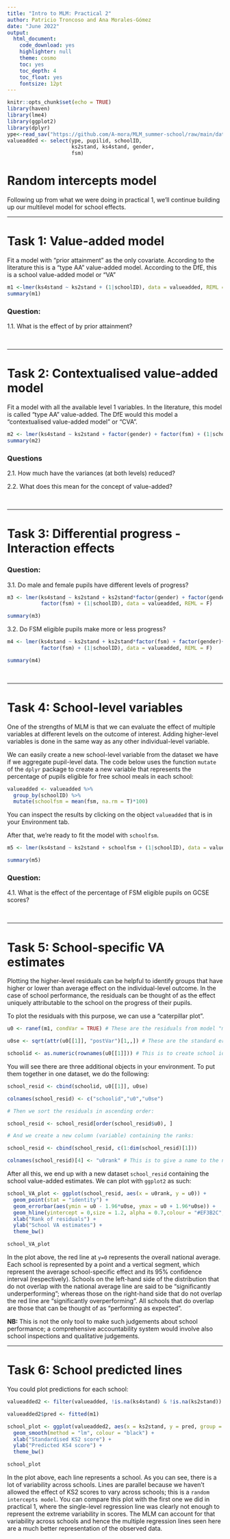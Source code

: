 ---
title: "Intro to MLM: Practical 2"
author: Patricio Troncoso and Ana Morales-Gómez
date: "June 2022"
output: 
  html_document:
    code_download: yes
    highlighter: null
    theme: cosmo
    toc: yes
    toc_depth: 4
    toc_float: yes
    fontsize: 12pt
---

```{r setup, include=FALSE}
knitr::opts_chunk$set(echo = TRUE)
library(haven)
library(lme4)
library(ggplot2)
library(dplyr)
ype<-read_sav("https://github.com/A-mora/MLM_summer-school/raw/main/data/lsype_15000_final_2011_05_04.sav")
valueadded <- select(ype, pupilid, schoolID, 
                     ks2stand, ks4stand, gender, 
                     fsm)
```
# Random intercepts model

Following up from what we were doing in practical 1, we'll continue building up our multilevel model for school effects.

***

# Task 1: Value-added model

Fit a model with "prior attainment" as the only covariate. According to the literature this is a "type AA" value-added model. According to the DfE, this is a school value-added model or "VA"

```{r, warning=F, message=F}

m1 <-lmer(ks4stand ~ ks2stand + (1|schoolID), data = valueadded, REML = F)
summary(m1)
```

### Question:

1.1. What is the effect of by prior attainment?

<br>

***

# Task 2: Contextualised value-added model

Fit a model with all the available level 1 variables. In the literature, this model is called "type AA" value-added. The DfE would this model a "contextualised value-added model" or "CVA".

```{r, warning=F, message=F}

m2 <- lmer(ks4stand ~ ks2stand + factor(gender) + factor(fsm) + (1|schoolID), data = valueadded, REML = F)
summary(m2)
```

### Questions

2.1. How much have the variances (at both levels) reduced?

2.2. What does this mean for the concept of value-added?

<br>

***

# Task 3: Differential progress - Interaction effects

### Question:

3.1. Do male and female pupils have different levels of progress?

```{r, warning=F, message=F}
m3 <- lmer(ks4stand ~ ks2stand + ks2stand*factor(gender) + factor(gender)+
           factor(fsm) + (1|schoolID), data = valueadded, REML = F)

summary(m3)
```

3.2. Do FSM eligible pupils make more or less progress?

```{r, warning=F, message=F}
m4 <- lmer(ks4stand ~ ks2stand + ks2stand*factor(fsm) + factor(gender)+
           factor(fsm) + (1|schoolID), data = valueadded, REML = F)

summary(m4)
```

<br>

***

# Task 4: School-level variables

One of the strengths of MLM is that we can evaluate the effect of multiple variables at different levels on the outcome of interest. Adding higher-level variables is done in the same way as any other individual-level variable.

We can easily create a new school-level variable from the dataset we have if we aggregate pupil-level data. The code below uses the function `mutate` of the `dplyr` package to create a new variable that represents the percentage of pupils eligible for free school meals in each school:

```{r, warning=F, message=F}
valueadded <- valueadded %>%
  group_by(schoolID) %>%
  mutate(schoolfsm = mean(fsm, na.rm = T)*100)
```

You can inspect the results by clicking on the object `valueadded` that is in your Environment tab.

After that, we're ready to fit the model with `schoolfsm`.

```{r, warning=F, message=F}
m5 <- lmer(ks4stand ~ ks2stand + schoolfsm + (1|schoolID), data = valueadded, REML = F)

summary(m5)
```

### Question:

4.1. What is the effect of the percentage of FSM eligible pupils on GCSE scores?

<br>

***

# Task 5: School-specific VA estimates

Plotting the higher-level residuals can be helpful to identify groups that have higher or lower than average effect on the individual-level outcome. In the case of school performance, the residuals can be thought of as the effect uniquely attributable to the school on the progress of their pupils.

To plot the residuals with this purpose, we can use a "caterpillar plot".


```{r, warning=F, message=F}

u0 <- ranef(m1, condVar = TRUE) # These are the residuals from model "m1"

u0se <- sqrt(attr(u0[[1]], "postVar")[1,,]) # These are the standard errors of the residuals

schoolid <- as.numeric(rownames(u0[[1]])) # This is to create school identifiers
```

You will see there are three additional objects in your environment. To put them together in one dataset, we do the following:

```{r, warning=F, message=F}

school_resid <- cbind(schoolid, u0[[1]], u0se)

colnames(school_resid) <- c("schoolid","u0","u0se")

# Then we sort the residuals in ascending order:

school_resid <- school_resid[order(school_resid$u0), ] 

# And we create a new column (variable) containing the ranks:

school_resid <- cbind(school_resid, c(1:dim(school_resid)[1]))

colnames(school_resid)[4] <- "u0rank" # This is to give a name to the new column containing the ranks
```

After all this, we end up with a new dataset `school_resid` containing the school value-added estimates. We can plot with `ggplot2` as such:

```{r, warning=F, message=F}
school_VA_plot <- ggplot(school_resid, aes(x = u0rank, y = u0)) + 
  geom_point(stat = "identity") +
  geom_errorbar(aes(ymin = u0 - 1.96*u0se, ymax = u0 + 1.96*u0se)) +
  geom_hline(yintercept = 0,size = 1.2, alpha = 0.7,colour = "#EF3B2C", linetype = "twodash") +
  xlab("Rank of residuals") +
  ylab("School VA estimates") +
  theme_bw()

school_VA_plot

```

In the plot above, the red line at `y=0` represents the overall national average. Each school is represented by a point and a vertical segment, which represent the average school-specific effect and its 95% confidence interval (respectively). Schools on the left-hand side of the distribution that do not overlap with the national average line are said to be "significantly underperforming"; whereas those on the right-hand side that do not overlap the red line are "significantly overperforming". All schools that do overlap are those that can be thought of as "performing as expected". 

**NB:** This is not the only tool to make such judgements about school performance; a comprehensive accountability system would involve also school inspections and qualitative judgements.

***

# Task 6: School predicted lines

You could plot predictions for each school:
```{r, warning=F, message=F}

valueadded2 <- filter(valueadded, !is.na(ks4stand) & !is.na(ks2stand)) # this filter is necessary to avoid issues with missing values

valueadded2$pred <- fitted(m1)

school_plot <- ggplot(valueadded2, aes(x = ks2stand, y = pred, group = factor(schoolID))) + 
  geom_smooth(method = "lm", colour = "black") +
  xlab("Standardised KS2 score") +
  ylab("Predicted KS4 score") +
  theme_bw()

school_plot

```

In the plot above, each line represents a school. As you can see, there is a lot of variability across schools. 
Lines are parallel because we haven't allowed the effect of KS2 scores to vary across schools; this is a `random intercepts model`. You can compare this plot with the first one we did in practical 1, where the single-level regression line was clearly not enough to represent the extreme variability in scores. The MLM can account for that variability across schools and hence the multiple regression lines seen here are a much better representation of the observed data.